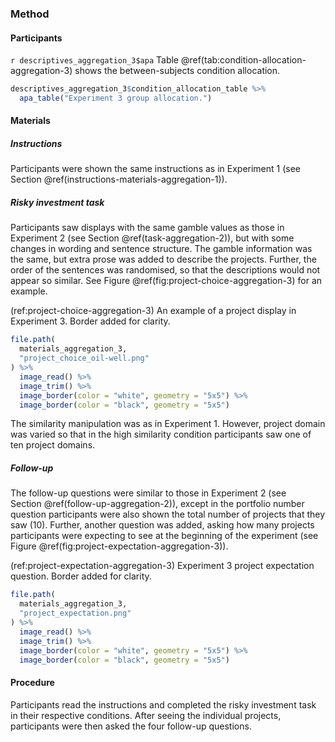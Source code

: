 ### Method

#### Participants

`r descriptives_aggregation_3$apa` Table \@ref(tab:condition-allocation-aggregation-3)
shows the between-subjects condition allocation.

```r
descriptives_aggregation_3$condition_allocation_table %>%
  apa_table("Experiment 3 group allocation.")
```

#### Materials

##### Instructions

Participants were shown the same instructions as in Experiment 1 (see
Section \@ref(instructions-materials-aggregation-1)).

##### Risky investment task {#task-aggregation-3}

Participants saw displays with the same gamble values as those in Experiment 2
(see Section \@ref(task-aggregation-2)), but with some changes in wording and
sentence structure. The gamble information was the same, but extra prose was
added to describe the projects. Further, the order of the sentences was
randomised, so that the descriptions would not appear so similar. See
Figure \@ref(fig:project-choice-aggregation-3) for an example.

(ref:project-choice-aggregation-3) An example of a project display in Experiment 3. Border added for clarity.

```r
file.path(
  materials_aggregation_3,
  "project_choice_oil-well.png"
) %>%
  image_read() %>%
  image_trim() %>%
  image_border(color = "white", geometry = "5x5") %>%
  image_border(color = "black", geometry = "5x5")
```

The similarity manipulation was as in Experiment 1. However, project domain was
varied so that in the high similarity condition participants saw one of ten
project domains.

##### Follow-up {#follow-up-aggregation-3}

The follow-up questions were similar to those in Experiment 2 (see
Section \@ref(follow-up-aggregation-2)), except in the portfolio number question
participants were also shown the total number of projects that they saw (10).
Further, another question was added, asking how many projects participants were
expecting to see at the beginning of the experiment (see
Figure \@ref(fig:project-expectation-aggregation-3)).

(ref:project-expectation-aggregation-3) Experiment 3 project expectation question. Border added for clarity.

```r
file.path(
  materials_aggregation_3,
  "project_expectation.png"
) %>%
  image_read() %>%
  image_trim() %>%
  image_border(color = "white", geometry = "5x5") %>%
  image_border(color = "black", geometry = "5x5")
```

#### Procedure

Participants read the instructions and completed the risky investment task in
their respective conditions. After seeing the individual projects, participants
were then asked the four follow-up questions.
